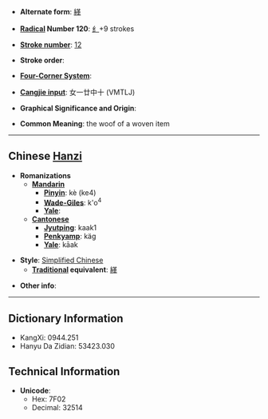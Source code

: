 * '''Alternate form''': [[緙]]

* '''[[Wiktionary:Chinese radical index|Radical]] Number 120''': [[Wiktionary:Chinese radical index 纟|纟]]+9 strokes

* '''[[Wiktionary:Chinese total strokes index|Stroke number]]''': [[Wiktionary:Chinese total strokes index 12|12]]

* '''Stroke order''': 

* '''[[Wiktionary:Chinese four corner index|Four-Corner System]]''': 

* '''[[Wiktionary:Chinese Cangjie index|Cangjie input]]''': 女一廿中十 (VMTLJ)

* '''Graphical Significance and Origin''': 

* '''Common Meaning''': the woof of a woven item

----

== Chinese [[Hanzi]] ==

* '''Romanizations'''
** '''[[Mandarin]]'''
*** '''[[Pinyin]]''': kè (ke4)
*** '''[[Wade-Giles]]''': k'o<sup>4</sup>
*** '''[[Yale]]''': 
** '''[[Cantonese]]'''
*** '''[[Jyutping]]''': kaak1
*** '''[[Penkyamp]]''': käg
*** '''[[Yale]]''': kāak

* '''Style''': [[Simplified Chinese]] 
** '''[[Traditional Chinese|Traditional]] equivalent''': [[緙]]

* '''Other info''': 

----

== Dictionary Information ==

* KangXi: 0944.251
* Hanyu Da Zidian: 53423.030

== Technical Information ==

* '''Unicode''':
** Hex: 7F02
** Decimal: 32514